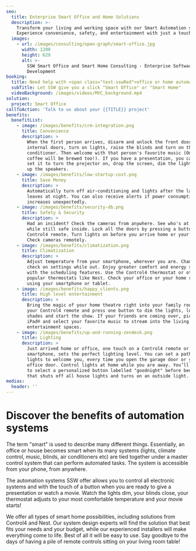 ```yaml
---
seo:
  title: Enterprise Smart Office and Home Solutions
  description: >-
    Transform your living and working space with our Smart Automation solutions.
    Experience convenience, safety, and entertainment with just a touch.
  images:
    - url: /images/consulting/open-graph/smart-office.jpg
      width: 1200
      height: 629
      alt: >-
        SSW Smart Office and Smart Home Consulting - Enterprise Software
        Development
booking:
  title: Need help with <span class="text-sswRed">office or home automation</span>?
  subTitle: Let SSW give you a slick "Smart Office" or "Smart Home"
  videoBackground: /images/videos/MVC_background.mp4
solution:
  project: Smart Office
callToAction: 'Talk to us about your {{TITLE}} project'
benefits:
  benefitList:
    - image: /images/benefits/crm-integration.png
      title: Convenience
      description: >
        When the first person arrives, disarm and unlock the front door, unlock
        internal doors, turn on lights, raise the blinds and turn on the air
        conditioner. Then welcome with that person's favorite music (One day the
        coffee will be brewed too!). If you have a presentation, you can even
        set it to turn the projector on, drop the screen, dim the light and turn
        up the speakers.
    - image: /images/benefits/low-startup-cost.png
      title: Save Money
      description: >
        Automatically turn off air-conditioning and lights after the last person
        leaves at night. You can also receive alerts if power consumption
        increases unexpectedly.
    - image: /images/benefits/security-db.png
      title: Safety & Security
      description: >
        Had an incident? Check the cameras from anywhere. See who's at the door
        while still safe inside. Lock all the doors by pressing a button on your
        Control4 remote. Turn lights on before you arrive home or your office.
        Check cameras remotely.
    - image: /images/benefits/climatization.png
      title: Climatization
      description: >
        Adjust temperature from your smartphone, wherever you are. Change or
        check on settings while out. Enjoy greater comfort and energy savings
        with the scheduling features. Use the Control4 thermostat or other
        popular thermostats like Nest. Check your office or your home remotely,
        using your smartphone or tablet.
    - image: /images/benefits/happy_clients.png
      title: High level entertainment
      description: >
        Bring the magic of your home theatre right into your family room! Grab
        your Control4 remote and press one button to dim the lights, lower the
        shades and start the show. If your friends are coming over, pick up your
        iPad® and select your favorite music to stream into the living room and
        entertainment spaces.
    - image: /images/benefits/up-and-running-zendesk.png
      title: Lighting
      description: >
        Just arrived home or office, one touch on a Control4 remote or your
        smartphone, sets the perfect lighting level. You can set a path of
        lights to welcome you, every time you open the garage door or your main
        office door. Control lights at home while you are away. You’ll be able
        to select a personalized button labelled "goodnight" before bedtime,
        that shuts off all house lights and turns on an outside light.
medias:
  header: ''
---
```


# Discover the benefits of **automation systems**

<VideoEmbed url="https://www.youtube.com/shorts/-zO_ex6yyNY" />

The term "smart" is used to describe many different things. Essentially, an office or house becomes smart when its many systems (lights, climate control, music, blinds, air conditioners etc) are tied together under a master control system that can perform automated tasks. The system is accessible from your phone, from anywhere.

The automation systems SSW offer allows you to control all electronic systems and with the touch of a button when you are ready to give a presentation or watch a movie. Watch the lights dim, your blinds close, your thermostat adjusts to your most comfortable temperature and your movie starts!

We offer all types of smart home possibilities, including solutions from Control4 and Nest. Our system design experts will find the solution that best fits your needs and your budget, while our experienced installers will make everything come to life. Best of all it will be easy to use. Say goodbye to the days of having a pile of remote controls sitting on your living room table!
